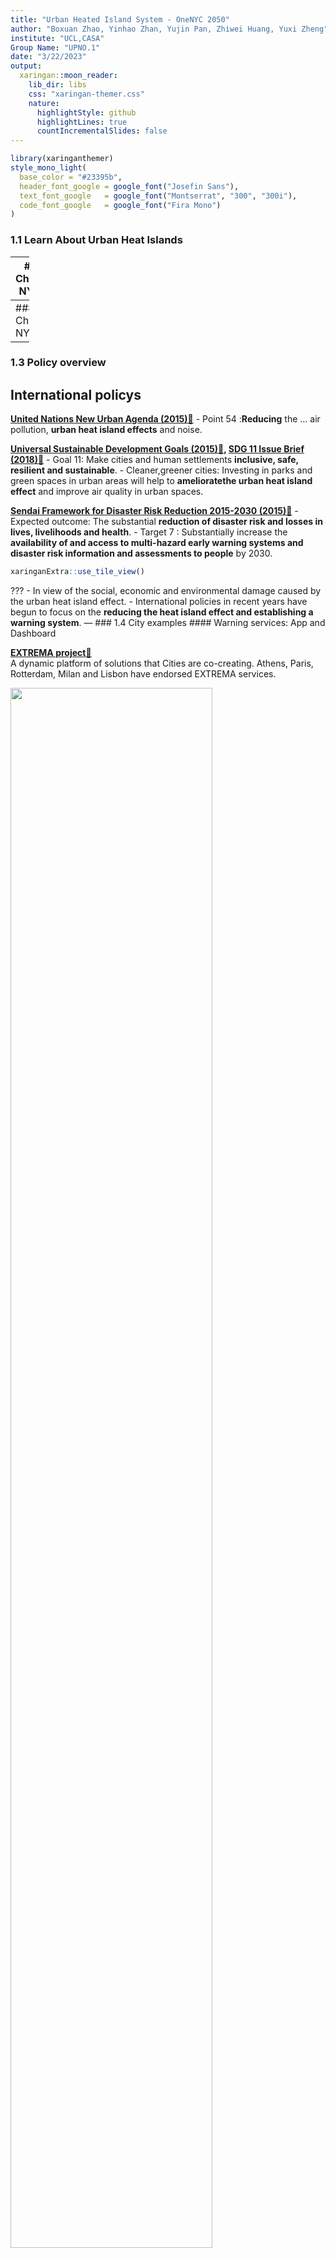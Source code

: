 ```yaml
---
title: "Urban Heated Island System - OneNYC 2050"
author: "Boxuan Zhao, Yinhao Zhan, Yujin Pan, Zhiwei Huang, Yuxi Zheng"
institute: "UCL,CASA"
Group Name: "UPNO.1"
date: "3/22/2023"
output:
  xaringan::moon_reader:
    lib_dir: libs
    css: "xaringan-themer.css"
    nature:
      highlightStyle: github
      highlightLines: true
      countIncrementalSlides: false
---
```


```r
library(xaringanthemer)
style_mono_light(
  base_color = "#23395b",
  header_font_google = google_font("Josefin Sans"),
  text_font_google   = google_font("Montserrat", "300", "300i"),
  code_font_google   = google_font("Fira Mono")
)
```
### 1.1 Learn About Urban Heat Islands


---
### 1.2 Challenges NYC Face



---
### 1.2 Challenges NYC Face


---

### 1.3 Policy overview
## International policys

**[United Nations New Urban Agenda (2015)🔗](https://habitat3.org/the-new-urban-agenda/)**
- Point 54 :**Reducing** the … air pollution, **urban heat island effects** and noise.

**[Universal Sustainable Development Goals (2015)🔗](https://www.undp.org/sustainable-development-goals), [SDG 11 Issue Brief (2018)🔗](https://wedocs-unep-org.translate.goog/handle/20.500.11822/25763?_x_tr_sl=en&_x_tr_tl=zh-CN&_x_tr_hl=zh-CN&_x_tr_pto=sc)**
- Goal 11: Make cities and human settlements **inclusive, safe, resilient and sustainable**.
- Cleaner,greener cities: Investing in parks and green spaces in urban areas will help to **amelioratethe urban heat island effect** and improve air quality in urban spaces.

**[Sendai Framework for Disaster Risk Reduction 2015-2030 (2015)🔗](https://www.undrr.org/publication/sendai-framework-disaster-risk-reduction-2015-2030)**
- Expected outcome: The substantial **reduction of disaster risk and losses in lives, livelihoods and health**.
- Target 7 : Substantially increase the **availability of and access to multi-hazard early warning systems and disaster risk information and assessments to people** by 2030.

```r
xaringanExtra::use_tile_view()
```


???
- In view of the social, economic and environmental damage caused by the urban heat island effect.
- International policies in recent years have begun to focus on the **reducing the heat island effect and establishing a warning system**.
---
### 1.4 City examples
#### Warning services: App and Dashboard 

**[EXTREMA project🔗](https://extrema.space/)** <br/>
A dynamic platform of solutions that Cities are co-creating. Athens, Paris, Rotterdam, Milan and Lisbon have endorsed EXTREMA services. 

<img src="https://github.com/Murphy829/group_UPNO.1/blob/master/imgs/EXTREMA%20GLOBAL.png?raw=true" style="width: 80%" /> <br/>
Source: [EXTREMA | Global🔗](https://extrema-global.com/)



???
#### What is EXTREMA project?
- A dynamic platform of solutions that Cities are co-creating - Free to residents and visitors of participating cities. 
#### What the Mobile app provides the public？
- Evaluating the real-time personalised health risk of the user at his/her location.
- Alerts, recommendations and routing instructions to the nearest cooling centres.
#### What the Dashboard provides the local authorities？
- Next day alerts.
- Current hazard maps.
- Information management tool for the cooling centres.
#### Which cities have endorsed EXTREMA services
- Athens, Paris, Rotterdam, Milan, Lisbon and the Island of Mallorca.
---
### 1.5 International approach examples

#### Assessment of the UHI effect

The most common assessment of the SUHI uses satellite platforms to measure the **land surface temperature (LST)** (Bechtel et al.,2019).

.panelset[

.panel[.panel-name[UK]
- **City**: London

- **Data**: A five-year (2016-2020) time series of satellite-derived 100 m daytime LST images.

- **Approach**: After estimating the 2016-2020, average, summertime, daytime LST is to aggregate them to city block level. In addition to the average LST (avgLST), the avgLST standard deviation, minimum and maximum for each city block are also estimated.

- **Source**: Major Summer Heat Spots using Landsat-8 Thermal Satellite data.
]


.panel[.panel-name[India]
- **City**: Jaipur

- **Data**: Moderate Resolution Imaging Spectroradiometer (MODIS) data.

- **Approach**: Analysis of land surface temperature (LST) data shows that significant SUHI growth exists over the study area.

- **Source**: Investigating spatio-temporal surface urban heat island growth over Jaipur city using geospatial techniques.

]


.panel[.panel-name[Morocco]
- **City**: Casablanca

- **Data**: A time series of Landsat TM/ETM+/OLI-TIRS images and nocturnal MODIS images.

- **Approach**: In order to better analyze intense heat produced by urban core, SUHI intensity (SUHII) was computed by quantifying the difference of land surface temperature (LST) between urban and rural areas.

- **Source**: Effects of Urbanization and Seasonal Cycle on the Surface Urban Heat Island Patterns in the Coastal Growing Cities: A Case Study of Casablanca, Morocco.

]

.panel[.panel-name[China]
- **City**: Shijiazhuang

- **Data**: Landsat TM images on the mesoscale level and airborne hyperspectral thermal images on the microscale level.

- **Approach**: Land surface temperature (LST) was retrieved from four scenes of Landsat TM data in the summer days to analyze the thermal spatial patterns and intensity of surface UHI (SUHI).

- **Source**: Analysis of the Urban Heat Island Effect in Shijiazhuang, China Using Satellite and Airborne Data.

]


]

???
- The most common assessment of the SUHI uses satellite platforms to measure the land surface temperature (LST).
- satellite data like landsat8 provides can be used for **mapping the spatial distribution of urban surface temperatures and identifying urban hotspots.**
---
### 2.1 Project approach

**Monitoring System**
```r
knitr::include_graphics('flow2.png')
```
---
### 2.1 Project approach

**Predictinging System**

```r
knitr::include_graphics('flow1.png')
```
---
### 2.2 Expected output products

---

### 2.3 How to use them
**Government**
+ Help the government to **keep track of the heat island situation**
+ Formulate corresponding policy measures for **different heat levels**
+ Facilitate government departments to **make decisions and formulate regulation measures**

**Public**
.pull-left[
+ The APP provides **timely access to information** related to hot weather warnings, heat prevention and cooling knowledge, medical assistance.
+ The APP can provide **public service functions**, such as checking the nearest places to escape the heat.
+ Residents can interact with each other through the APP, **sharing suggestions on heat prevention**.]
```r
knitr::include_graphics('people.png')
```

---

### 2.4 Why the products are useful

#### Their usefulness

- Helping the government better monitor urban heat island conditions.

- Provide timely warnings and take countermeasures to reduce the impact of hot weather.

- Reduce casualties and damage caused by hot weather.

- Support urban planning and management by providing information of urban heat islands.

- Help government decision-makers to formulate urban planning and management policies better.

#### Innovations

- Display data and information on urban heat islands through visualisation.

- Instant communication.

- Make intelligent predictions and warnings through artificial intelligence technology.

- Extensibility of platform functionality.

---

### 3.1 Possible risks and strtegies

#### Their usefulness

Helping the government better monitor urban heat island conditions.

#### Innovations

Display data and information on urban heat islands through visualisation.

#### Innovations

Display data and information on urban heat islands through visualisation.




